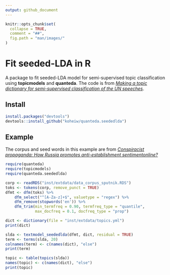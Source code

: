 ```yaml
---
output: github_document
---
```


```r
knitr::opts_chunk$set(
  collapse = TRUE,
  comment = "##",
  fig.path = "man/images/"
)
```

# Fit seeded-LDA in R

A package to fit seeded-LDA model for semi-supervised topic classification using **topicmodels** and **quanteda**. The code is from [*Making a topic dictionary for semi-supervised classification of the UN speeches*](https://koheiw.net/wp-content/uploads/2019/06/Speech-classification-06-QTA-Dub.pdf).

## Install

```r
install.packages("devtools")
devtools::install_github("koheiw/quanteda.seededlda")
```

## Example

The corpus and seed words in this example are from [*Conspiracist propaganda: How Russia promotes anti-establishment sentimentonline?*](https://koheiw.net/wp-content/uploads/2019/06/Sputnik-05-ECPR.pdf)

```r
require(quanteda)
require(topicmodels)
require(quanteda.seededlda)
```

```r
corp <- readRDS("inst/extdata/data_corpus_sputnik.RDS")
toks <- tokens(corp, remove_punct = TRUE)
dfmt <- dfm(toks) %>% 
    dfm_select("^[A-Za-z]+$", valuetype = "regex") %>% 
    dfm_remove(stopwords('en')) %>% 
    dfm_trim(min_termfreq = 0.90, termfreq_type = "quantile", 
             max_docfreq = 0.1, docfreq_type = "prop")
```

```r
dict <- dictionary(file = "inst/extdata/topics.yml")
print(dict)
```

```r
slda <- textmodel_seededlda(dfmt, dict, residual = TRUE)
term <- terms(slda, 20)
colnames(term) <- c(names(dict), "else")
print(term)
```

```r
topic <- table(topics(slda))
names(topic) <- c(names(dict), "else")
print(topic)
```

